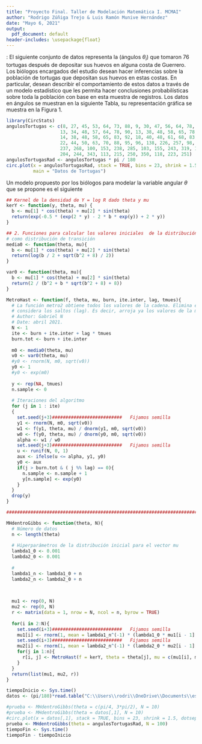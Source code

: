 ```yaml
---
title: "Proyecto Final. Taller de Modelación Matemática I. MCMAI"
author: "Rodrigo Zúñiga Trejo & Luis Ramón Munive Hernández"
date: "Mayo 6, 2021"
output:
  pdf_document: default
header-includes: \usepackage{float}
---
```


\textbf{Problema-1}: El siguiente conjunto de datos representa la \textit{dirección} (ángulos $\theta_i$) que tomaron 76 tortugas después de depositar sus huevos en alguna costa de Guerrero. Los biólogos encargados del estudio desean hacer inferencias sobre la población de tortugas que depositan sus huevos en estas costas. En particular, desean describir el comportamiento de estos datos a través de un modelo estadístico que les permita hacer conclusiones probabilísticas sobre toda la población con base en esta muestra de registros. Los datos en ángulos se muestran en la siguiente Tabla, su representación gráfica se muestra en la Figura 1.

\begin{table}[H]
\begin{center}
\begin{tabular}{rrrrrrrrrrr}
\hline
8 & 27 & 45 & 53 & 64 & 73 & 88 & 96 & 138 & 226 & 257 \\
9 & 30 & 47 & 56 & 64 & 78 & 88 & 98 & 153 & 237 & 268 \\
13 & 34 & 48 & 57 & 64 & 78 & 90 & 100 & 153 & 238 & 285 \\
13 & 38 & 48 & 58 & 65 & 78 & 92 & 103 & 155 & 243 & 319 \\
14 & 38 & 48 & 58 & 65 & 83 & 92 & 106 & 204 & 244 & 343 \\
18 & 40 & 48 & 61 & 68 & 83 & 93 & 113 & 215 & 250 & 350 \\
22 & 44 & 50 & 63 & 70 & 88 & 95 & 118 & 223 & 251 & \\
\hline
\end{tabular}
\end{center}
\end{table}

```r
library(CircStats)
angulosTortugas <- c(8, 27, 45, 53, 64, 73, 88, 9, 30, 47, 56, 64, 78, 88,
                    13, 34, 48, 57, 64, 78, 90, 13, 38, 48, 58, 65, 78, 92,
                    14, 38, 48, 58, 65, 83, 92, 18, 40, 48, 61, 68, 83, 93,
                    22, 44, 50, 63, 70, 88, 95, 96, 138, 226, 257, 98, 153,
                    237, 268, 100, 153, 238, 285, 103, 155, 243, 319, 106,
                    204, 244, 343, 113, 215, 250, 350, 118, 223, 251)
angulosTortugasRad <- angulosTortugas * pi / 180
circ.plot(x = angulosTortugasRad, stack = TRUE, bins = 23, shrink = 1.5, dotsep = 20, 
          main = "Datos de Tortugas")
```

Un modelo propuesto por los biólogos para modelar la variable angular $\theta$ que se propone es el siguiente

```r
## Kernel de la densidad de Y = log R dado theta y mu
kerY <- function(y, theta, mu) {
  b <- mu[1] * cos(theta) + mu[2] * sin(theta)
  return(exp(-0.5 * (exp(2 * y) - 2 * b * exp(y)) + 2 * y))
}

## 2. Funciones para calcular los valores iniciales  de la distribución Normal que se usará
# como distribución de transición 
media0 <- function(theta, mu){
  b <- mu[1] * cos(theta) + mu[2] * sin(theta)
  return(log(b / 2 + sqrt(b^2 + 8) / 2))
}

var0 <- function(theta, mu){
  b <- mu[1] * cos(theta) + mu[2] * sin(theta)
  return(2 / (b^2 + b * sqrt(b^2 + 8) + 8))
}

MetroHast <- function(f, theta, mu, burn, ite.inter, lag, tmues){
  # La función metro2 obtiene todos los valores de la cadena. Elimina el  periodo de calentamiento y 
  # considera los saltos (lag). Es decir, arroja ya los valores de la muestra final.
  # Author: Gabriel N
  # Date: abril 2021.
  N <- 1
  ite <- burn + ite.inter + lag * tmues
  burn.tot <- burn + ite.inter
  
  m0 <- media0(theta, mu)
  v0 <- var0(theta, mu)
  #y0 <- rnorm(N, m0, sqrt(v0))
  y0 <- 1
  #y0 <- exp(m0)
  
  y <- rep(NA, tmues)
  n.sample <- 0
  
  # Iteraciones del algoritmo
  for (j in 1 : ite)
  {
    set.seed(j+3)##########################   Fijamos semilla
    y1 <- rnorm(N, m0, sqrt(v0))
    w1 <- f(y1, theta, mu) / dnorm(y1, m0, sqrt(v0))
    w0 <- f(y0, theta, mu) / dnorm(y0, m0, sqrt(v0))
    alpha <- w1 / w0
    set.seed(j+3)##########################   Fijamos semilla
    u <- runif(N, 0, 1)
    aux <- ifelse(u <= alpha, y1, y0)
    y0 <- aux
    if(j > burn.tot & ( j %% lag) == 0){
      n.sample <- n.sample + 1
      y[n.sample] <- exp(y0)
    }
  }
  drop(y)
}

################################################################################

MHdentroGibbs <- function(theta, N){
  # Número de datos
  n <- length(theta)
  
  # Hiperparámetros de la distribución inicial para el vector mu
  lambda1_0 <- 0.001
  lambda2_0 <- 0.001
  
  #
  lambda1_n <- lambda1_0 + n
  lambda2_n <- lambda2_0 + n
  

  
  mu1 <- rep(0, N)
  mu2 <- rep(0, N)
  r <- matrix(data = 1, nrow = N, ncol = n, byrow = TRUE)
  
  for(i in 2:N){
    set.seed(i+3)##########################   Fijamos semilla
    mu1[i] <- rnorm(1, mean = lambda1_n^(-1) * (lambda1_0 * mu1[i - 1] + n * mean(r[i - 1, ] * cos(theta))), sd = 1 / sqrt(lambda1_n))
    set.seed(i+3)##########################   Fijamos semilla
    mu2[i] <- rnorm(1, mean = lambda2_n^(-1) * (lambda2_0 * mu2[i - 1] + n * mean(r[i - 1, ] * sin(theta))), sd = 1 / sqrt(lambda2_n))
    for(j in 1:n){
      r[i, j] <- MetroHast(f = kerY, theta = theta[j], mu = c(mu1[i], mu2[i]), burn = 2500, ite.inter = 500, lag = 20, tmues = 1000)[1000]
    }
  }
  return(list(mu1, mu2, r))
}

```

```r
tiempoInicio <- Sys.time()
datos <- (pi/180)*read.table("C:\\Users\\rodri\\OneDrive\\Documents\\escuela\\UAM\\trimestre 21-I\\Taller de modelado I\\PROYECTO\\DTP.txt", sep = "|", header = TRUE)

#prueba <- MHdentroGibbs(theta = c(pi/4, 3*pi/2), N = 10)
#prueba <- MHdentroGibbs(theta = datos[,1], N = 10)
#circ.plot(x = datos[,1], stack = TRUE, bins = 23, shrink = 1.5, dotsep = 20,main = "Datos de Tortugas prueba")
prueba <- MHdentroGibbs(theta = angulosTortugasRad, N = 100)
tiempoFin <- Sys.time()
tiempoFin - tiempoInicio
```


